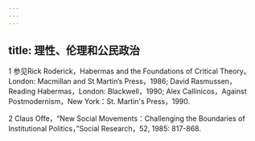 ```yaml
---
---
---
```

title: 理性、伦理和公民政治
---




1 参见Rick Roderick，Habermas and the Foundations of Critical Theory。London: Macmillan and St Martin’s Press，1986; David Rasmussen，Reading Habermas，London: Blackwell，1990; Alex Callinicos，Against Postmodernism，New York：St. Martin's Press，1990.

2 Claus Offe，“New Social Movements：Challenging the Boundaries of Institutional Politics，”Social Research，52, 1985: 817-868.